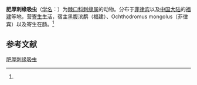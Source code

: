 {{Speciesbox
| name = 肥厚刺缘吸虫
| status = 
| status_system = 
| image = 
| genus = Acanthoparyphium
| species = ochthodromi
| authority = (Tubangui, 1933)<ref name='id10139'>{{cite web| url =http://www.bioinfo.cn/db05/BjdwSpecies.php?action=view&id=10139| title =肥厚刺缘吸虫| work =《中国动物物种编目数据库》| publisher =中国科学院微生物研究所| author =中国科学院动物研究所| accessdate =2009-04-16| deadurl =yes| archiveurl =https://web.archive.org/web/20160305055424/http://www.bioinfo.cn/db05/BjdwSpecies.php?action=view&id=10139| archivedate =2016-03-05}}</ref>
}}

'''肥厚刺缘吸虫'''（[[学名|学名]]：{{lang|la|''Acanthoparyphium ochthodromi''}}）为[[棘口科|棘口科]][[刺缘属|刺缘属]]的动物。分布于[[菲律宾|菲律宾]]以及[[中国大陆|中国大陆]]的[[福建|福建]]等地，营[[寄生|寄生]]生活，宿主黑腹滨鹬（福建）、Ochthodromus mongolus（菲律宾）以及寄生在肠。<ref name='id10139'/>

== 参考文献 ==
{{reflist}}

{{Wikispecies|Acanthoparyphium ochthodromi}}
{{Taxonbar|from=Q15230411}}

[[Category:刺缘属|肥厚刺缘吸虫]]


{{吸虫小作品}}